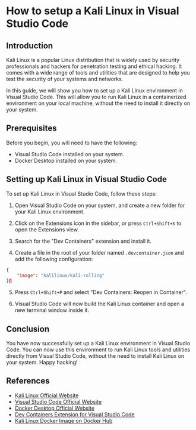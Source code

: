 # How to setup a Kali Linux in Visual Studio Code

## Introduction

Kali Linux is a popular Linux distribution that is widely used by security professionals and hackers for penetration testing and ethical hacking. It comes with a wide range of tools and utilities that are designed to help you test the security of your systems and networks.

In this guide, we will show you how to set up a Kali Linux environment in Visual Studio Code. This will allow you to run Kali Linux in a containerized environment on your local machine, without the need to install it directly on your system.

## Prerequisites

Before you begin, you will need to have the following:

- Visual Studio Code installed on your system.
- Docker Desktop installed on your system.

## Setting up Kali Linux in Visual Studio Code

To set up Kali Linux in Visual Studio Code, follow these steps:

1. Open Visual Studio Code on your system, and create a new folder for your Kali Linux environment.

2. Click on the Extensions icon in the sidebar, or press `Ctrl+Shift+X` to open the Extensions view.

3. Search for the "Dev Containers" extension and install it.

4. Create a file in the root of your folder named `.devcontainer.json` and add the following configuration:

```json
{
    "image": "kalilinux/kali-rolling"
}∏
```

5. Press `Ctrl+Shift+P` and select "Dev Containers: Reopen in Container".

6. Visual Studio Code will now build the Kali Linux container and open a new terminal window inside it.

## Conclusion

You have now successfully set up a Kali Linux environment in Visual Studio Code. You can now use this environment to run Kali Linux tools and utilities directly from Visual Studio Code, without the need to install Kali Linux on your system. Happy hacking!

## References

- [Kali Linux Official Website](https://www.kali.org/)
- [Visual Studio Code Official Website](https://code.visualstudio.com/)
- [Docker Desktop Official Website](https://www.docker.com/products/docker-desktop)
- [Dev Containers Extension for Visual Studio Code](https://code.visualstudio.com/docs/remote/containers)
- [Kali Linux Docker Image on Docker Hub](https://hub.docker.com/r/kalilinux/kali-rolling)


